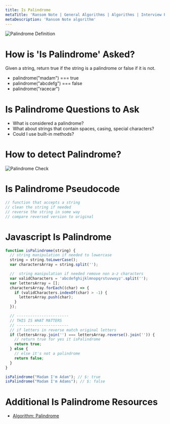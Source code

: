 ```yaml
---
title: Is Palindrome
metaTitle: 'Ransom Note | General Algorithms | Algorithms | Interview Prep | Tiffany Lea'
metaDescription: 'Ransom Note algorithm'
---
```


<img src="/files/images/palindrome-definition.jpeg" alt="Palindrome Definition" />

# How is 'Is Palindrome' Asked?

Given a string, return true if the string is a palindrome or false if it is not.

- palindrome("madam") === true
- palindrome("abcdefg") === false
- palindrome("racecar")

# Is Palindrome Questions to Ask

- What is considered a palindrome?
- What about strings that contain spaces, casing, special characters?
- Could I use built-in methods?

# How to detect Palindrome?

<img src="/files/images/check-number-is-palindrome.png" alt="Palindrome Check" />

# Is Palindrome Pseudocode

```javascript
// function that accepts a string
// clean the string if needed
// reverse the string in some way
// compare reversed version to original
```

# Javascript Is Palindrome

```javascript
function isPalindrome(string) {
  // string manipulation if needed to lowercase
  string = string.toLowerCase();
  var charactersArray = string.split('');

  //  string manipulation if needed remove non a-z characters
  var validCharacters = 'abcdefghijklmnopqrstuvwxyz'.split('');
  var lettersArray = [];
  charactersArray.forEach((char) => {
    if (validCharacters.indexOf(char) > -1) {
      lettersArray.push(char);
    }
  });

  // -----------------------
  // THIS IS WHAT MATTERS
  // -----------------------
  // if letters in reverse match original letters
  if (lettersArray.join('') === lettersArray.reverse().join('')) {
    // return true for yes it isPalindrome
    return true;
  } else {
    // else it's not a palindrome
    return false;
  }
}

isPalindrome("Madam I'm Adam"); // $: true
isPalindrome("Madam I'm Adams"); // $: false
```

# Additional Is Palindrome Resources

- [Algorithm: Palindrome](https://medium.com/@stevenpaulino1/algorithm-palindrome-6d0763c2f47c)
